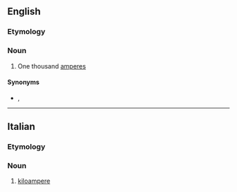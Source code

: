 {{also|kiloampère|kilo-ampere}}

==English==

===Etymology===
{{prefix|en|kilo|ampere}}

===Noun===
{{en-noun}}

# One thousand [[ampere]]s

====Synonyms====
* {{l|mul|kA}}, {{l|mul|㎄}}

----

==Italian==

===Etymology===
{{prefix|it|kilo|ampere}}

===Noun===
{{it-noun|m|#}}

# [[#English|kiloampere]]